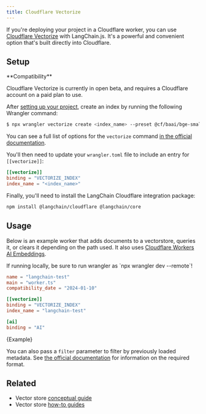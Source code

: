 ```yaml
---
title: Cloudflare Vectorize
---
```


If you're deploying your project in a Cloudflare worker, you can use [Cloudflare Vectorize](https://developers.cloudflare.com/vectorize/) with LangChain.js.
It's a powerful and convenient option that's built directly into Cloudflare.

## Setup

<Tip>
**Compatibility**

Cloudflare Vectorize is currently in open beta, and requires a Cloudflare account on a paid plan to use.
</Tip>

After [setting up your project](https://developers.cloudflare.com/vectorize/get-started/intro/#prerequisites),
create an index by running the following Wrangler command:

```bash
$ npx wrangler vectorize create <index_name> --preset @cf/baai/bge-small-en-v1.5
```

You can see a full list of options for the `vectorize` command [in the official documentation](https://developers.cloudflare.com/workers/wrangler/commands/#vectorize).

You'll then need to update your `wrangler.toml` file to include an entry for `[[vectorize]]`:

```toml
[[vectorize]]
binding = "VECTORIZE_INDEX"
index_name = "<index_name>"
```

Finally, you'll need to install the LangChain Cloudflare integration package:


<IntegrationInstallTooltip/>

```bash npm
npm install @langchain/cloudflare @langchain/core
```
## Usage

Below is an example worker that adds documents to a vectorstore, queries it, or clears it depending on the path used. It also uses [Cloudflare Workers AI Embeddings](/oss/integrations/text_embedding/cloudflare_ai).

<Note>
If running locally, be sure to run wrangler as `npx wrangler dev --remote`!
</Note>

```toml
name = "langchain-test"
main = "worker.ts"
compatibility_date = "2024-01-10"

[[vectorize]]
binding = "VECTORIZE_INDEX"
index_name = "langchain-test"

[ai]
binding = "AI"
```


<CodeBlock language="typescript">{Example}</CodeBlock>

You can also pass a `filter` parameter to filter by previously loaded metadata.
See [the official documentation](https://developers.cloudflare.com/vectorize/learning/metadata-filtering/)
for information on the required format.

## Related

- Vector store [conceptual guide](/oss/concepts/#vectorstores)
- Vector store [how-to guides](/oss/how-to/#vectorstores)
